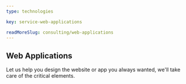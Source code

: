 ```yaml
---
type: technologies

key: service-web-applications

readMoreSlug: consulting/web-applications
---
```


## Web Applications

Let us help you design the website or app you always wanted, we'll take care of the critical elements.
